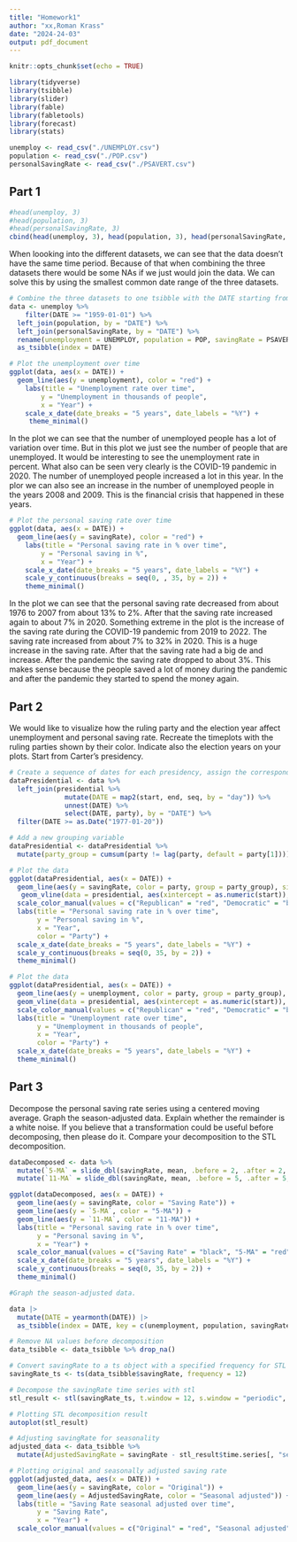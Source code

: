 ```yaml
---
title: "Homework1"
author: "xx,Roman Krass"
date: "2024-24-03"
output: pdf_document
---
```


```r
knitr::opts_chunk$set(echo = TRUE)
```

```r

library(tidyverse)
library(tsibble)
library(slider)
library(fable)
library(fabletools)
library(forecast)
library(stats)

```

```r

unemploy <- read_csv("./UNEMPLOY.csv")
population <- read_csv("./POP.csv")
personalSavingRate <- read_csv("./PSAVERT.csv")

```
## Part 1
```r

#head(unemploy, 3)
#head(population, 3)
#head(personalSavingRate, 3)
cbind(head(unemploy, 3), head(population, 3), head(personalSavingRate, 3))
```
When loooking into the different datasets, we can see that the data doesn't have the same time period. Because of that when combining the three datasets there would be some NAs if we just would join the data. We can solve this by using the smallest common date range of the three datasets.

```r
# Combine the three datasets to one tsibble with the DATE starting from 1959-01-01
data <- unemploy %>% 
    filter(DATE >= "1959-01-01") %>% 
  left_join(population, by = "DATE") %>% 
  left_join(personalSavingRate, by = "DATE") %>% 
  rename(unemployment = UNEMPLOY, population = POP, savingRate = PSAVERT) %>% 
  as_tsibble(index = DATE)

```

```r

# Plot the unemployment over time
ggplot(data, aes(x = DATE)) +
  geom_line(aes(y = unemployment), color = "red") +
    labs(title = "Unemployment rate over time",
        y = "Unemployment in thousands of people",
        x = "Year") +
    scale_x_date(date_breaks = "5 years", date_labels = "%Y") +
     theme_minimal()

```

In the plot we can see that the number of unemployed people has a lot of variation over time. But in this plot we just see the number of people that are unemployed. It would be interesting to see the unemployment rate in percent.
What also can be seen very clearly is the COVID-19 pandemic in 2020. The number of unemployed people increased a lot in this year.
In the plor we can also see an increase in the number of unemployed people in the years 2008 and 2009. This is the financial crisis that happened in these years.

```r
# Plot the personal saving rate over time
ggplot(data, aes(x = DATE)) +
  geom_line(aes(y = savingRate), color = "red") +
    labs(title = "Personal saving rate in % over time",
        y = "Personal saving in %",
        x = "Year") +
    scale_x_date(date_breaks = "5 years", date_labels = "%Y") +
    scale_y_continuous(breaks = seq(0, , 35, by = 2)) +
    theme_minimal()

```

In the plot we can see that the personal saving rate decreased from about 1976 to 2007 from about 13% to 2%. After that the saving rate increased again to about 7% in 2020.
Something extreme in the plot is the increase of the saving rate during the COVID-19 pandemic from 2019 to 2022. The saving rate increased from about 7% to 32% in 2020. This is a huge increase in the saving rate. After that the saving rate had a big de and increase. After the pandemic the saving rate dropped to about 3%. This makes sense because the people saved a lot of money during the pandemic and after the pandemic they started to spend the money again.

## Part 2
We would like to visualize how the ruling party and the election year affect unemployment and personal
saving rate. Recreate the timeplots with the ruling parties shown by their color. Indicate also the election
years on your plots. Start from Carter’s presidency.

```r


# Create a sequence of dates for each presidency, assign the corresponding party, and merge with the data
dataPresidential <- data %>%
  left_join(presidential %>%
              mutate(DATE = map2(start, end, seq, by = "day")) %>%
              unnest(DATE) %>%
              select(DATE, party), by = "DATE") %>%
  filter(DATE >= as.Date("1977-01-20"))

# Add a new grouping variable
dataPresidential <- dataPresidential %>%
  mutate(party_group = cumsum(party != lag(party, default = party[1])))

# Plot the data
ggplot(dataPresidential, aes(x = DATE)) +
  geom_line(aes(y = savingRate, color = party, group = party_group), size = 1) +
   geom_vline(data = presidential, aes(xintercept = as.numeric(start)), linetype = "dashed", color = "black") +
  scale_color_manual(values = c("Republican" = "red", "Democratic" = "blue")) +
  labs(title = "Personal saving rate in % over time",
       y = "Personal saving in %",
       x = "Year",
       color = "Party") +
  scale_x_date(date_breaks = "5 years", date_labels = "%Y") +
  scale_y_continuous(breaks = seq(0, 35, by = 2)) +
  theme_minimal()

```


```r

# Plot the data
ggplot(dataPresidential, aes(x = DATE)) +
  geom_line(aes(y = unemployment, color = party, group = party_group), size = 1) +
  geom_vline(data = presidential, aes(xintercept = as.numeric(start)), linetype = "dashed", color = "black") +
  scale_color_manual(values = c("Republican" = "red", "Democratic" = "blue")) +
  labs(title = "Unemployment rate over time",
       y = "Unemployment in thousands of people",
       x = "Year",
       color = "Party") +
  scale_x_date(date_breaks = "5 years", date_labels = "%Y") +
  theme_minimal()

```

## Part 3
Decompose the personal saving rate series using a centered moving average. Graph the season-adjusted
data. Explain whether the remainder is a white noise. If you believe that a transformation could be useful
before decomposing, then please do it. Compare your decomposition to the STL decomposition.
```r

dataDecomposed <- data %>%
  mutate(`5-MA` = slide_dbl(savingRate, mean, .before = 2, .after = 2, .complete = TRUE)) %>%
  mutate(`11-MA` = slide_dbl(savingRate, mean, .before = 5, .after = 5, .complete = TRUE))

ggplot(dataDecomposed, aes(x = DATE)) +
  geom_line(aes(y = savingRate, color = "Saving Rate")) +
  geom_line(aes(y = `5-MA`, color = "5-MA")) +
  geom_line(aes(y = `11-MA`, color = "11-MA")) +
  labs(title = "Personal saving rate in % over time",
       y = "Personal saving in %",
       x = "Year") +
  scale_color_manual(values = c("Saving Rate" = "black", "5-MA" = "red", "11-MA" = "blue")) +
  scale_x_date(date_breaks = "5 years", date_labels = "%Y") +
  scale_y_continuous(breaks = seq(0, 35, by = 2)) +
  theme_minimal()

```


```r

#Graph the season-adjusted data.

data |>
  mutate(DATE = yearmonth(DATE)) |>
  as_tsibble(index = DATE, key = c(unemployment, population, savingRate), regular = TRUE) -> data_tsibble

# Remove NA values before decomposition
data_tsibble <- data_tsibble %>% drop_na()

# Convert savingRate to a ts object with a specified frequency for STL decomposition
savingRate_ts <- ts(data_tsibble$savingRate, frequency = 12)

# Decompose the savingRate time series with stl
stl_result <- stl(savingRate_ts, t.window = 12, s.window = "periodic", robust = TRUE)

# Plotting STL decomposition result
autoplot(stl_result)

# Adjusting savingRate for seasonality
adjusted_data <- data_tsibble %>%
  mutate(AdjustedSavingRate = savingRate - stl_result$time.series[, "seasonal"])

# Plotting original and seasonally adjusted saving rate
ggplot(adjusted_data, aes(x = DATE)) +
  geom_line(aes(y = savingRate, color = "Original")) +
  geom_line(aes(y = AdjustedSavingRate, color = "Seasonal adjusted")) +
  labs(title = "Saving Rate seasonal adjusted over time",
       y = "Saving Rate",
       x = "Year") +
  scale_color_manual(values = c("Original" = "red", "Seasonal adjusted" = "blue"))

```
